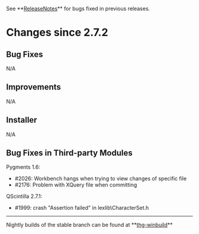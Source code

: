 ﻿See **[[ReleaseNotes]]** for bugs fixed in previous releases.

= Changes since 2.7.2 =

== Bug Fixes ==

N/A

== Improvements ==

N/A

== Installer ==

N/A

== Bug Fixes in Third-party Modules ==

Pygments 1.6:
* #2026: Workbench hangs when trying to view changes of specific file
* #2176: Problem with XQuery file when committing

QScintilla 2.7.1:
* #1999: crash "Assertion failed" in lexlib\CharacterSet.h

----

Nightly builds of the stable branch can be found at **[[http://bitbucket.org/tortoisehg/thg-winbuild/downloads/|thg-winbuild]]**
